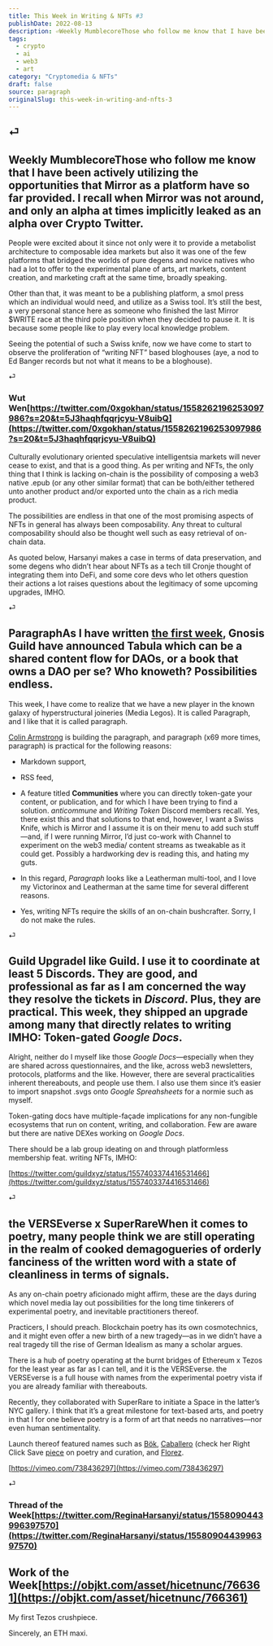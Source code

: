 ```yaml
---
title: This Week in Writing & NFTs #3
publishDate: 2022-08-13
description: ⏎Weekly MumblecoreThose who follow me know that I have been actively utilizing the opportunities that Mirror as a platform have so far provided. I re......
tags:
  - crypto
  - ai
  - web3
  - art
category: "Cryptomedia & NFTs"
draft: false
source: paragraph
originalSlug: this-week-in-writing-and-nfts-3
---
```


## ⏎

## Weekly MumblecoreThose who follow me know that I have been actively utilizing the opportunities that Mirror as a platform have so far provided. I recall when Mirror was not around, and only an alpha at times implicitly leaked as an alpha over Crypto Twitter.

People were excited about it since not only were it to provide a metabolist architecture to composable idea markets but also it was one of the few platforms that bridged the worlds of pure degens and novice natives who had a lot to offer to the experimental plane of arts, art markets, content creation, and marketing craft at the same time, broadly speaking.

Other than that, it was meant to be a publishing platform, a smol press which an individual would need, and utilize as a Swiss tool. It’s still the best, a very personal stance here as someone who finished the last Mirror $WRITE race at the third pole position when they decided to pause it. It is because some people like to play every local knowledge problem.

Seeing the potential of such a Swiss knife, now we have come to start to observe the proliferation of “writing NFT” based bloghouses (aye, a nod to Ed Banger records but not what it means to be a bloghouse).

⏎

### Wut Wen[https://twitter.com/0xgokhan/status/1558262196253097986?s=20&t=5J3haqhfqqrjcyu-V8uibQ](https://twitter.com/0xgokhan/status/1558262196253097986?s=20&t=5J3haqhfqqrjcyu-V8uibQ)

Culturally evolutionary oriented speculative intelligentsia markets will never cease to exist, and that is a good thing. As per writing and NFTs, the only thing that I think is lacking on-chain is the possibility of composing a web3 native .epub (or any other similar format) that can be both/either tethered unto another product and/or exported unto the chain as a rich media product.

The possibilities are endless in that one of the most promising aspects of NFTs in general has always been composability. Any threat to cultural composability should also be thought well such as easy retrieval of on-chain data.

As quoted below, Harsanyi makes a case in terms of data preservation, and some degens who didn’t hear about NFTs as a tech till Cronje thought of integrating them into DeFi, and some core devs who let others question their actions a lot raises questions about the legitimacy of some upcoming upgrades, IMHO.

⏎

## ParagraphAs I have written [the first week](https://mirror.xyz/gokhan.eth/VQyjhqWtm_3YlFLPQJ1ZZItBKVwhjdodnMMQ92OC58w), Gnosis Guild have announced Tabula which can be a shared content flow for DAOs, or a book that owns a DAO per se? Who knoweth? Possibilities endless.

This week, I have come to realize that we have a new player in the known galaxy of hyperstructural joineries (Media Legos). It is called Paragraph, and I like that it is called paragraph.

[Colin Armstrong](https://twitter.com/colinarms) is building the paragraph, and paragraph (x69 more times, paragraph) is practical for the following reasons:

- Markdown support,

- RSS feed,

- A feature titled **Communities** where you can directly token-gate your content, or publication, and for which I have been trying to find a solution. *anticommune* and *Writing Token* Discord members recall. Yes, there exist this and that solutions to that end, however, I want a Swiss Knife, which is Mirror and I assume it is on their menu to add such stuff—and, if I were running Mirror, I’d just co-work with Channel to experiment on the web3 media/ content streams as tweakable as it could get. Possibly a hardworking dev is reading this, and hating my guts.

- In this regard, *Paragraph* looks like a Leatherman multi-tool, and I love my Victorinox and Leatherman at the same time for several different reasons.

- Yes, writing NFTs require the skills of an on-chain bushcrafter. Sorry, I do not make the rules.

⏎

## Guild UpgradeI like Guild. I use it to coordinate at least 5 Discords. They are good, and professional as far as I am concerned the way they resolve the tickets in *Discord*. Plus, they are practical. This week, they shipped an upgrade among many that directly relates to writing IMHO: Token-gated *Google Docs*.

Alright, neither do I myself like those *Google Docs*—especially when they are shared across questionnaires, and the like, across web3 newsletters, protocols, platforms and the like. However, there are several practicalities inherent thereabouts, and people use them. I also use them since it’s easier to import snapshot .svgs onto *Google Spreahsheets* for a normie such as myself.

Token-gating docs have multiple-façade implications for any non-fungible ecosystems that run on content, writing, and collaboration. Few are aware but there are native DEXes working on *Google Docs*.

There should be a lab group ideating on and through platformless membership feat. writing NFTs, IMHO:

[https://twitter.com/guildxyz/status/1557403374416531466](https://twitter.com/guildxyz/status/1557403374416531466)

⏎

## the VERSEverse x SuperRareWhen it comes to poetry, many people think we are still operating in the realm of cooked demagogueries of orderly fanciness of the written word with a state of cleanliness in terms of signals.

As any on-chain poetry aficionado might affirm, these are the days during which novel media lay out possibilities for the long time tinkerers of experimental poetry, and inevitable practitioners thereof.

Practicers, I should preach. Blockchain poetry has its own cosmotechnics, and it might even offer a new birth of a new tragedy—as in we didn’t have a real tragedy till the rise of German Idealism as many a scholar argues.

There is a hub of poetry operating at the burnt bridges of Ethereum x Tezos for the least year as far as I can tell, and it is the VERSEverse. the VERSEverse is a full house with names from the experimental poetry vista if you are already familiar with thereabouts.

Recently, they collaborated with SuperRare to initiate a Space in the latter’s NYC gallery. I think that it’s a great milestone for text-based arts, and poetry in that I for one believe poetry is a form of art that needs no narratives—nor even human sentimentality.

Launch thereof featured names such as [Bök](https://twitter.com/christianbok), [Caballero](https://twitter.com/CaballeroAnaMa) (check her Right Click Save [piece](https://www.rightclicksave.com/article/poetry-and-the-new-meaning-of-curation) on poetry and curation, and [Florez](https://twitter.com/GiselFlorez).

[https://vimeo.com/738436297](https://vimeo.com/738436297)

⏎

### Thread of the Week[https://twitter.com/ReginaHarsanyi/status/1558090443996397570](https://twitter.com/ReginaHarsanyi/status/1558090443996397570)

## Work of the Week[https://objkt.com/asset/hicetnunc/766361](https://objkt.com/asset/hicetnunc/766361)

My first Tezos crushpiece.

Sincerely, an ETH maxi.